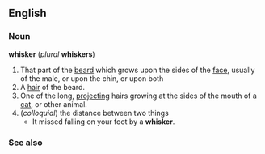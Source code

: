 ==English==
=== Noun ===
'''whisker''' (''plural'' '''whiskers''')
# That part of the [[beard]] which grows upon the sides of the [[face]], usually of the male, or upon the chin, or upon both 
# A [[hair]] of the beard.
# One of the long, [[projecting]] hairs growing at the sides of the mouth of a [[cat]], or other animal.
# (''colloquial'') the distance between two things
#* It missed falling on your foot by a '''whisker'''.
=== See also ===
{{pedialite}}